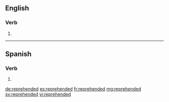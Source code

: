 ==English==

===Verb===
{{head|en|verb form}}

# {{en-past of|reprehend}}

----

==Spanish==

===Verb===
{{head|es|verb form}}

# {{es-verb form of|ending=er|mood=imperative|sense=affirmative|pers=2|formal=no|number=plural|reprehender|region=Spain}}

[[de:reprehended]]
[[es:reprehended]]
[[fr:reprehended]]
[[mg:reprehended]]
[[sv:reprehended]]
[[vi:reprehended]]